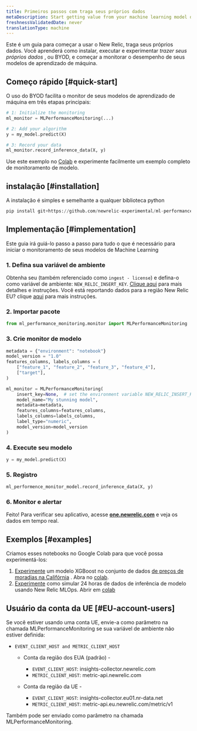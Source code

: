 ```yaml
---
title: Primeiros passos com traga seus próprios dados
metaDescription: Start getting value from your machine learning model data in just a few minutes within New Relic
freshnessValidatedDate: never
translationType: machine
---
```


Este é um guia para começar a usar o New Relic, traga seus próprios dados. Você aprenderá como instalar, executar e experimentar _trazer seus próprios dados_ , ou BYOD, e começar a monitorar o desempenho de seus modelos de aprendizado de máquina.

## Começo rápido [#quick-start]

O uso do BYOD facilita o monitor de seus modelos de aprendizado de máquina em três etapas principais:

```python
# 1: Initialize the monitoring
ml_monitor = MLPerformanceMonitoring(...)

# 2: Add your algorithm
y = my_model.predict(X)

# 3: Record your data
ml_monitor.record_inference_data(X, y)
```

Use este exemplo no [Colab](https://colab.research.google.com/github/newrelic-experimental/ml-performance-monitoring/blob/main/examples/XGBoost_on_Boston_housing_prices_dataset.ipynb) e experimente facilmente um exemplo completo de monitoramento de modelo.

## instalação [#installation]

A instalação é simples e semelhante a qualquer biblioteca python

```python
pip install git+https://github.com/newrelic-experimental/ml-performance-monitoring.git
```

## Implementação [#implementation]

Este guia irá guiá-lo passo a passo para tudo o que é necessário para iniciar o monitoramento de seus modelos de Machine Learning

### 1. Defina sua variável de ambiente

Obtenha seu <InlinePopover type="licenseKey"/>(também referenciado como `ingest - license`) e defina-o como variável de ambiente: `NEW_RELIC_INSERT_KEY`. [Clique aqui](/docs/apis/intro-apis/new-relic-api-keys/#license-key) para mais detalhes e instruções. Você está reportando dados para a região New Relic EU? clique [aqui](#EU-account-users) para mais instruções.

### 2. Importar pacote

```python
from ml_performance_monitoring.monitor import MLPerformanceMonitoring
```

### 3. Crie monitor de modelo

```python
metadata = {"environment": "notebook"}
model_version = "1.0"
features_columns, labels_columns = (
    ["feature_1", "feature_2", "feature_3", "feature_4"],
    ["target"],
)

ml_monitor = MLPerformanceMonitoring(
    insert_key=None,  # set the environment variable NEW_RELIC_INSERT_KEY or send your insert key here
    model_name="My stunning model",
    metadata=metadata,
    features_columns=features_columns,
    labels_columns=labels_columns,
    label_type="numeric",
    model_version=model_version
)
```

### 4. Execute seu modelo

```python
y = my_model.predict(X)
```

### 5. Registro

```python
ml_performence_monitor_model.record_inference_data(X, y)
```

### 6. Monitor e alertar

Feito! Para verificar seu aplicativo, acesse <DNT>**[one.newrelic.com](https://one.newrelic.com/all-capabilities)**</DNT> e veja os dados em tempo real.

## Exemplos [#examples]

Criamos esses notebooks no Google Colab para que você possa experimentá-los:

1. [Experimente](https://github.com/newrelic-experimental/ml-performance-monitoring/blob/main/examples/XGBoost_on_California_housing_prices_dataset.ipynb) um modelo XGBoost no conjunto de dados [de preços de moradias na Califórnia](https://scikit-learn.org/stable/modules/generated/sklearn.datasets.fetch_california_housing.html) . Abra no [colab](https://colab.research.google.com/github/newrelic-experimental/ml-performance-monitoring/blob/main/examples/XGBoost_on_California_housing_prices_dataset.ipynb).
2. [Experimente](https://github.com/newrelic-experimental/ml-performance-monitoring/blob/main/examples/sklearn.RandomForestClassifier_on_Iris_dataset.ipynb) como simular 24 horas de dados de inferência de modelo usando New Relic MLOps. Abrir em [colab](https://colab.research.google.com/github/newrelic-experimental/ml-performance-monitoring/blob/main/examples/sklearn.RandomForestClassifier_on_Iris_dataset.ipynb)

## Usuário da conta da UE [#EU-account-users]

Se você estiver usando uma conta UE, envie-a como parâmetro na chamada MLPerformanceMonitoring se sua variável de ambiente não estiver definida:

* `EVENT_CLIENT_HOST and METRIC_CLIENT_HOST`

  * Conta da região dos EUA (padrão) -

    * `EVENT_CLIENT_HOST`: insights-collector.newrelic.com
    * `METRIC_CLIENT_HOST`: metric-api.newrelic.com

  * Conta da região da UE -

    * `EVENT_CLIENT_HOST`: insights-collector.eu01.nr-data.net
    * `METRIC_CLIENT_HOST`: metric-api.eu.newrelic.com/metric/v1

Também pode ser enviado como parâmetro na chamada MLPerformanceMonitoring.